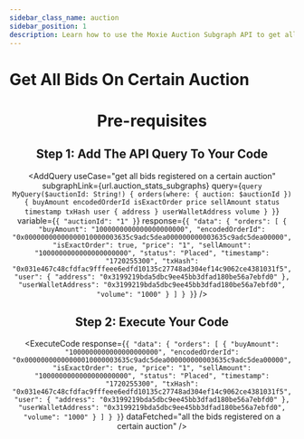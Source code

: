 ```yaml
---
sidebar_class_name: auction
sidebar_position: 1
description: Learn how to use the Moxie Auction Subgraph API to get all the bids registered on a certain auction.
---
```



# Get All Bids On Certain Auction

<Header
  useCase="get all bids, regardless of status (e.g. created, cancelled, claimed), on a certain auction"
  apiName="Moxie Auction Subgraph"
/>

# Pre-requisites

<Prerequisites apiName="Moxie Auction Subgraph" />

## Step 1: Add The API Query To Your Code

<AddQuery
  useCase="get all bids registered on a certain auction"
  subgraphLink={url.auction_stats_subgraphs}
  query={`query MyQuery($auctionId: String!) {
  orders(where: { auction: $auctionId }) {
    buyAmount
    encodedOrderId
    isExactOrder
    price
    sellAmount
    status
    timestamp
    txHash
    user {
      address
    }
    userWalletAddress
    volume
  }
}`}
  variable={`{
  "auctionId": "1"
}`}
  response={`{
  "data": {
    "orders": [
      {
        "buyAmount": "1000000000000000000000",
        "encodedOrderId": "0x00000000000000010000003635c9adc5dea000000000003635c9adc5dea00000",
        "isExactOrder": true,
        "price": "1",
        "sellAmount": "1000000000000000000000",
        "status": "Placed",
        "timestamp": "1720255300",
        "txHash": "0x031e467c48cfdfac9fffeee6edfd10135c27748ad304ef14c9062ce4381031f5",
        "user": {
          "address": "0x3199219bda5dbc9ee45bb3dfad180be56a7ebfd0"
        },
        "userWalletAddress": "0x3199219bda5dbc9ee45bb3dfad180be56a7ebfd0",
        "volume": "1000"
      }
    ]
  }
}`}
/>

## Step 2: Execute Your Code

<ExecuteCode
  response={`{
  "data": {
    "orders": [
      {
        "buyAmount": "1000000000000000000000",
        "encodedOrderId": "0x00000000000000010000003635c9adc5dea000000000003635c9adc5dea00000",
        "isExactOrder": true,
        "price": "1",
        "sellAmount": "1000000000000000000000",
        "status": "Placed",
        "timestamp": "1720255300",
        "txHash": "0x031e467c48cfdfac9fffeee6edfd10135c27748ad304ef14c9062ce4381031f5",
        "user": {
          "address": "0x3199219bda5dbc9ee45bb3dfad180be56a7ebfd0"
        },
        "userWalletAddress": "0x3199219bda5dbc9ee45bb3dfad180be56a7ebfd0",
        "volume": "1000"
      }
    ]
  }
}`}
  dataFetched="all the bids registered on a certain auction"
/>

<DeveloperSupport />
